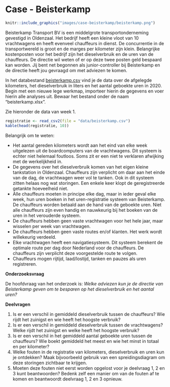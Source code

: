 # Case - Beisterkamp {#case-beisterkamp}

```r
knitr::include_graphics("images/case-beisterkamp/beisterkamp.png")
```

Beisterkamp Transport BV is een middelgrote transportonderneming gevestigd in Oldenzaal. Het bedrijf heeft een kleine vloot van 10 vrachtwagens en heeft evenveel chauffeurs in dienst. De concurrentie in de transportwereld is groot en de marges per kilometer zijn klein. Belangrijke kostenposten voor het bedrijf zijn het dieselverbruik en de uren van de chauffeurs. De directie wil weten of er op deze twee posten geld bespaard kan worden. Jij bent net begonnen als junior-controller bij Beisterkamp en de directie heeft jou gevraagd om met adviezen te komen.

:::{.data}
In het databestand [beisterkamp.csv](data/beisterkamp.csv) vind je de data over de afgelegde kilometers, het dieselverbruik in liters en het aantal geboekte uren in 2020. Begin met een nieuwe lege werkmap, importeer hierin de gegevens en voer hierin alle analyses uit. Bewaar het bestand onder de naam "beisterkamp.xlsx".
:::

Zie hieronder de data van week 1.

```r
registratie <- read_csv2(file = "data/beisterkamp.csv")
kable(head(registratie, 10))
```

Belangrijk om te weten:

+ Het aantal gereden kilometers wordt aan het eind van elke week uitgelezen uit de boardcomputers van de vrachtwagens. Dit systeem is echter niet helemaal foutloos. Soms zit er een niet te verklaren afwijking met de werkelijkheid in.
+ De gegevens over het dieselverbruik komen van het eigen kleine tankstation in Oldenzaal. Chauffeurs zijn verplicht om daar aan het einde van de dag, de vrachtwagen weer vol te tanken. Ook in dit systeem zitten helaas nog wat storingen. Een enkele keer klopt de geregistreerde getankte hoeveelheid niet.
+ Alle chauffeurs moeten in principe elke dag, maar in ieder geval elke week, hun uren boeken in het uren-registratie systeem van Beisterkamp. De chauffeurs worden betaald aan de hand van de geboekte uren. Niet alle chauffeurs zijn even handig en nauwkeurig bij het boeken van de uren in het verouderde systeem.
+ De chauffeurs hebben geen vaste vrachtwagen voor het hele jaar, maar wisselen per week van vrachtwagen.
+ De chauffeurs hebben geen vaste routes en/of klanten. Het werk wordt willekeurig verdeeld.
+ Elke vrachtwagen heeft een navigatiesysteem. Dit systeem berekent de optimale route per dag door Nederland voor de chauffeurs. De chauffeurs zijn verplicht deze voorgestelde route te volgen.
+ Chauffeurs mogen rijtijd, laad/lostijd, tanken en pauzes als uren registreren.

**Onderzoeksvraag**

De hoofdvraag van het onderzoek is: *Welke adviezen kun je de directie van Beisterkamp geven om te besparen op het dieselverbruik en het aantal uren?*

**Deelvragen**

1.	Is er een verschil in gemiddeld dieselverbruik tussen de chauffeurs? Wie rijdt het zuinigst en wie heeft het hoogste verbruik?
2.	Is er een verschil in gemiddeld dieselverbruik tussen de vrachtwagens? Welke rijdt het zuinigst en welke heeft het hoogste verbruik?
3.	Is er een verschil in het gemiddeld aantal geboekte uren tussen de chauffeurs? Wie boekt gemiddeld het meest en wie het minst in totaal en per kilometer?
4.	Welke fouten in de registratie van kilometers, dieselverbruik en uren kun je ontdekken? Maak bijvoorbeeld gebruik van een spreidingsdiagram om deze storingen zichtbaar te krijgen.
5.	Moeten deze fouten niet eerst worden opgelost voor je deelvraag 1, 2 en 3 kunt beantwoorden? Bedenk zelf een manier om van de fouten af te komen en beantwoordt deelvraag 1, 2 en 3 opnieuw.
